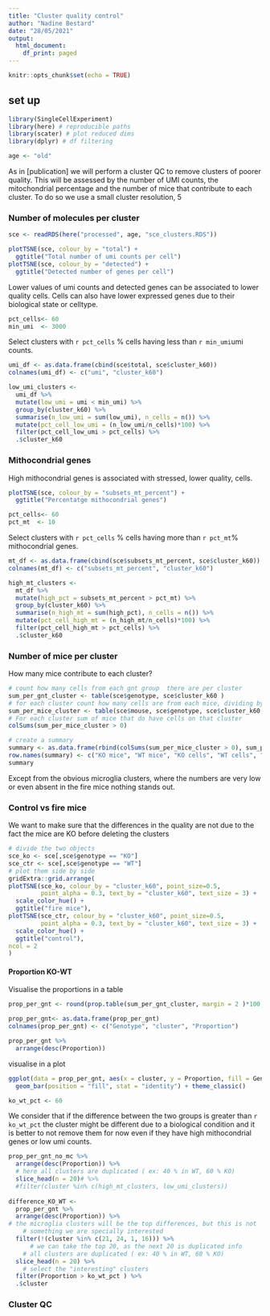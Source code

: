 ```yaml
---
title: "Cluster quality control"
author: "Nadine Bestard"
date: "28/05/2021"
output:
  html_document:
    df_print: paged
---
```


```r
knitr::opts_chunk$set(echo = TRUE)
```

## set up

```r
library(SingleCellExperiment)
library(here) # reproducible paths
library(scater) # plot reduced dims
library(dplyr) # df filtering

```

```r
age <- "old"
```

As in [publication] we will perform a cluster QC to remove clusters of poorer quality. This will be assessed by the number of UMI counts, the mitochondrial percentage and the number of mice that contribute to each cluster. To do so we use a small cluster resolution, 5

### Number of molecules per cluster

```r
sce <- readRDS(here("processed", age, "sce_clusters.RDS"))
```

```r
plotTSNE(sce, colour_by = "total") + 
  ggtitle("Total number of umi counts per cell")
plotTSNE(sce, colour_by = "detected") +
  ggtitle("Detected number of genes per cell")
```

Lower values of umi counts and detected genes can be associated to lower quality cells. Cells can also have lower expressed genes due to their biological state or celltype.


```r
pct_cells<- 60
min_umi  <- 3000
```


Select clusters with `r pct_cells` % cells having less than `r min_umi`umi counts.

```r
umi_df <- as.data.frame(cbind(sce$total, sce$cluster_k60))
colnames(umi_df) <- c("umi", "cluster_k60")

low_umi_clusters <- 
  umi_df %>% 
  mutate(low_umi = umi < min_umi) %>% 
  group_by(cluster_k60) %>% 
  summarise(n_low_umi = sum(low_umi), n_cells = n()) %>%
  mutate(pct_cell_low_umi = (n_low_umi/n_cells)*100) %>% 
  filter(pct_cell_low_umi > pct_cells) %>% 
  .$cluster_k60

```

### Mithocondrial genes

High mithocondrial genes is associated with stressed, lower quality, cells.

```r
plotTSNE(sce, colour_by = "subsets_mt_percent") + 
  ggtitle("Percentatge mithocondrial genes")
```

```r
pct_cells<- 60
pct_mt  <- 10
```


Select clusters with `r pct_cells` % cells having more than `r pct_mt`% mithocondrial genes.

```r
mt_df <- as.data.frame(cbind(sce$subsets_mt_percent, sce$cluster_k60))
colnames(mt_df) <- c("subsets_mt_percent", "cluster_k60")

high_mt_clusters <- 
  mt_df %>% 
  mutate(high_pct = subsets_mt_percent > pct_mt) %>% 
  group_by(cluster_k60) %>% 
  summarise(n_high_mt = sum(high_pct), n_cells = n()) %>% 
  mutate(pct_cell_high_mt = (n_high_mt/n_cells)*100) %>% 
  filter(pct_cell_high_mt > pct_cells) %>% 
  .$cluster_k60

```



### Number of mice per cluster

How many mice contribute to each cluster?

```r
# count how many cells from each gnt group  there are per cluster
sum_per_gnt_cluster <- table(sce$genotype, sce$cluster_k60 )
# for each cluster count how many cells are from each mice, dividing by KO and WT mice
sum_per_mice_cluster <- table(sce$mouse, sce$genotype, sce$cluster_k60 )
# For each cluster sum of mice that do have cells on that cluster
colSums(sum_per_mice_cluster > 0)

# create a summary 
summary <- as.data.frame(rbind(colSums(sum_per_mice_cluster > 0), sum_per_gnt_cluster, colSums(sum_per_gnt_cluster)))
row.names(summary) <- c("KO mice", "WT mice", "KO cells", "WT cells", "total cells")
summary
```

Except from the obvious microglia clusters, where the numbers are very low or even absent in the fire mice nothing stands out. 

### Control vs fire mice

We want to make sure that the differences in the quality are not due to the fact the mice are KO before deleting the clusters

```r
# divide the two objects
sce_ko <- sce[,sce$genotype == "KO"]
sce_ctr <- sce[,sce$genotype == "WT"]
# plot them side by side
gridExtra::grid.arrange(
plotTSNE(sce_ko, colour_by = "cluster_k60", point_size=0.5,
         point_alpha = 0.3, text_by = "cluster_k60", text_size = 3) +
  scale_color_hue() +
  ggtitle("fire mice"),
plotTSNE(sce_ctr, colour_by = "cluster_k60", point_size=0.5,
         point_alpha = 0.3, text_by = "cluster_k60", text_size = 3) +
  scale_color_hue() +
  ggtitle("control"), 
ncol = 2
)
```

#### Proportion KO-WT

Visualise the proportions in a table
```r
prop_per_gnt <- round(prop.table(sum_per_gnt_cluster, margin = 2 )*100, 2)

prop_per_gnt<- as.data.frame(prop_per_gnt)
colnames(prop_per_gnt) <- c("Genotype", "cluster", "Proportion")

prop_per_gnt %>% 
  arrange(desc(Proportion))

```


visualise in a plot
```r
ggplot(data = prop_per_gnt, aes(x = cluster, y = Proportion, fill = Genotype)) +
  geom_bar(position = "fill", stat = "identity") + theme_classic() 

```


```r
ko_wt_pct <- 60
```

We consider that if the difference between the two groups is greater than 
`r ko_wt_pct` the cluster might be different due to a biological condition
and it is better to not remove them for now even if they have high mithocondrial
genes or low umi counts. 

```r
prop_per_gnt_no_mc %>% 
  arrange(desc(Proportion)) %>% 
  # here all clusters are duplicated ( ex: 40 % in WT, 60 % KO)
  slice_head(n = 20)# %>% 
  #filter(cluster %in% c(high_mt_clusters, low_umi_clusters))
  
difference_KO_WT <-
  prop_per_gnt %>% 
  arrange(desc(Proportion)) %>% 
# the microglia clusters will be the top differences, but this is not 
    # something we are specially interested
  filter(!(cluster %in% c(21, 24, 1, 16))) %>% 
      # we can take the top 20, as the next 20 is duplicated info
    # all clusters are duplicated ( ex: 40 % in WT, 60 % KO) 
  slice_head(n = 20) %>% 
    # select the "interesting" clusters
  filter(Proportion > ko_wt_pct ) %>% 
  .$cluster
```

### Cluster QC



